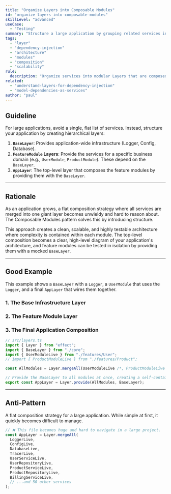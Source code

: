 ```yaml
---
title: "Organize Layers into Composable Modules"
id: "organize-layers-into-composable-modules"
skillLevel: "advanced"
useCase:
  - "Testing"
summary: "Structure a large application by grouping related services into 'module' layers, which are then composed together with a shared base layer."
tags:
  - "layer"
  - "dependency-injection"
  - "architecture"
  - "modules"
  - "composition"
  - "scalability"
rule:
  description: "Organize services into modular Layers that are composed hierarchically to manage complexity in large applications."
related:
  - "understand-layers-for-dependency-injection"
  - "model-dependencies-as-services"
author: "paul"
---
```


## Guideline

For large applications, avoid a single, flat list of services. Instead, structure your application by creating hierarchical layers:
1.  **`BaseLayer`**: Provides application-wide infrastructure (Logger, Config, Database).
2.  **`FeatureModule` Layers**: Provide the services for a specific business domain (e.g., `UserModule`, `ProductModule`). These depend on the `BaseLayer`.
3.  **`AppLayer`**: The top-level layer that composes the feature modules by providing them with the `BaseLayer`.

---

## Rationale

As an application grows, a flat composition strategy where all services are merged into one giant layer becomes unwieldy and hard to reason about. The Composable Modules pattern solves this by introducing structure.

This approach creates a clean, scalable, and highly testable architecture where complexity is contained within each module. The top-level composition becomes a clear, high-level diagram of your application's architecture, and feature modules can be tested in isolation by providing them with a mocked `BaseLayer`.

---

## Good Example

This example shows a `BaseLayer` with a `Logger`, a `UserModule` that uses the `Logger`, and a final `AppLayer` that wires them together.

### 1. The Base Infrastructure Layer

<Example path="./src/organize-layers-into-composable-modules.ts" />

### 2. The Feature Module Layer

<Example path="./src/organize-layers-into-composable-modules.ts" />

### 3. The Final Application Composition

```typescript
// src/layers.ts
import { Layer } from "effect";
import { BaseLayer } from "./core";
import { UserModuleLive } from "./features/User";
// import { ProductModuleLive } from "./features/Product";

const AllModules = Layer.mergeAll(UserModuleLive /*, ProductModuleLive */);

// Provide the BaseLayer to all modules at once, creating a self-contained AppLayer.
export const AppLayer = Layer.provide(AllModules, BaseLayer);
```

---

## Anti-Pattern

A flat composition strategy for a large application. While simple at first, it quickly becomes difficult to manage.

```typescript
// ❌ This file becomes huge and hard to navigate in a large project.
const AppLayer = Layer.mergeAll(
  LoggerLive,
  ConfigLive,
  DatabaseLive,
  TracerLive,
  UserServiceLive,
  UserRepositoryLive,
  ProductServiceLive,
  ProductRepositoryLive,
  BillingServiceLive,
  // ...and 50 other services
);
```